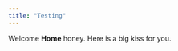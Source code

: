 ```yaml
---
title: "Testing"
---
```


Welcome **Home** honey. Here is a big kiss for you.

<!-- **ISSS608 Visual Analytics and Applications**. In this website, you will find my coursework prepared for this course. -->
